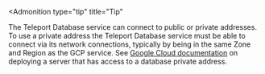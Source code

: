 <Admonition
  type="tip"
  title="Tip"
>
  The Teleport Database service can connect to public or private addresses.
  To use a private address the Teleport Database service must be able to connect via its
  network connections, typically by being in the same Zone and Region as the GCP service.
  See [Google Cloud documentation](https://cloud.google.com/compute/docs/instances/sql-server/mysql-remote-access) on deploying a server
  that has access to a database private address.
</Admonition>
